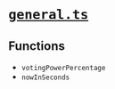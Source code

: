 # [`general.ts`](https://github.com/HausDAO/daohaus-monorepo/blob/develop/libs/common-utilities/src/utils/general.ts)

## Functions

- `votingPowerPercentage`
- `nowInSeconds`
